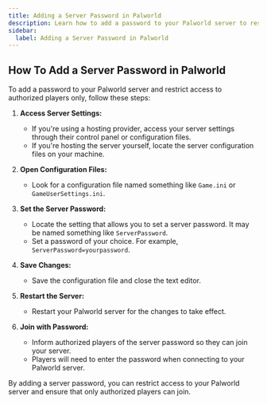 ```yaml
---
title: Adding a Server Password in Palworld
description: Learn how to add a password to your Palworld server to restrict access to authorized players only.
sidebar:
  label: Adding a Server Password in Palworld
---
```


## How To Add a Server Password in Palworld

To add a password to your Palworld server and restrict access to authorized players only, follow these steps:

1. **Access Server Settings:**
   - If you're using a hosting provider, access your server settings through their control panel or configuration files.
   - If you're hosting the server yourself, locate the server configuration files on your machine.

2. **Open Configuration Files:**
   - Look for a configuration file named something like `Game.ini` or `GameUserSettings.ini`.

3. **Set the Server Password:**
   - Locate the setting that allows you to set a server password. It may be named something like `ServerPassword`.
   - Set a password of your choice. For example, `ServerPassword=yourpassword`.

4. **Save Changes:**
   - Save the configuration file and close the text editor.

5. **Restart the Server:**
   - Restart your Palworld server for the changes to take effect.

6. **Join with Password:**
   - Inform authorized players of the server password so they can join your server.
   - Players will need to enter the password when connecting to your Palworld server.

By adding a server password, you can restrict access to your Palworld server and ensure that only authorized players can join.
